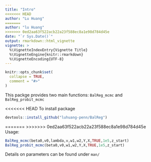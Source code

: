 ```yaml
---
title: "Intro"
<<<<<<< HEAD
author: "Lu Huang"
=======
author: "lu Huang"
>>>>>>> 0ed2aa63f522acb22a23f588ec8a1e98d784d45e
date: "`r Sys.Date()`"
output: rmarkdown::html_vignette
vignette: >
  %\VignetteIndexEntry{Vignette Title}
  %\VignetteEngine{knitr::rmarkdown}
  %\VignetteEncoding{UTF-8}
---
```


```r
knitr::opts_chunk$set(
  collapse = TRUE,
  comment = "#>"
)
```
This packge provides two main functions: ```BalReg_mcmc``` and ```BalReg_probit_mcmc```

<<<<<<< HEAD
To install package
```r
devtools::install_github("luhuang-penn/BalReg")
```
=======
>>>>>>> 0ed2aa63f522acb22a23f588ec8a1e98d784d45e
Usage:
```r
BalReg_mcmc(beta0,v0,lambda,v,w1,w2,Y,X,TRUE,1e5,z_start)
BalReg_probit_mcmc(beta0,v0,w1,w2,Y,X,TRUE,1e5,z_start)
```

Details on parameters can be found under ```man/```
